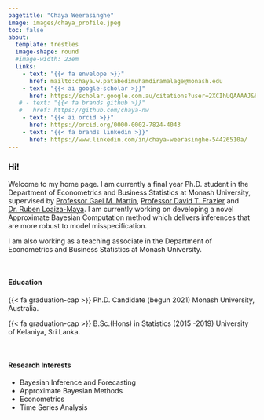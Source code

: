 ```yaml
---
pagetitle: "Chaya Weerasinghe"
image: images/chaya_profile.jpeg
toc: false
about: 
  template: trestles
  image-shape: round
  #image-width: 23em
  links:
    - text: "{{< fa envelope >}}"
      href: mailto:chaya.w.patabedimuhamdiramalage@monash.edu
    - text: "{{< ai google-scholar >}}"
      href: https://scholar.google.com.au/citations?user=2XCIhUQAAAAJ&hl=en
   # - text: "{{< fa brands github >}}"
   #   href: https://github.com/chaya-nw
    - text: "{{< ai orcid >}}"
      href: https://orcid.org/0000-0002-7824-4043
    - text: "{{< fa brands linkedin >}}"
      href: https://www.linkedin.com/in/chaya-weerasinghe-54426510a/
---
```


### Hi! {style="color: black"}

::: {#about}
Welcome to my home page. I am currently a final year Ph.D. student in the Department of Econometrics and Business Statistics at Monash University, supervised by [Professor Gael M. Martin](https://users.monash.edu.au/~gmartin/), [Professor David T. Frazier](https://dtfrazier.netlify.app/) and [Dr. Ruben Loaiza-Maya](https://sites.google.com/view/rubenloaizamaya/your-page-title). I am currently working on developing a novel Approximate Bayesian Computation method which delivers inferences that are more robust to model misspecification.

I am also working as a teaching associate in the Department of Econometrics and Business Statistics at Monash University.
:::

\

#### Education

<!-- <i class="bi-alarm"></i>-->

<p class="custom-subtitle">

{{< fa graduation-cap >}} Ph.D. Candidate (begun 2021) Monash University, Australia.

</p>

<p class="custom-subtitle">

{{< fa graduation-cap >}} B.Sc.(Hons) in Statistics (2015 -2019) University of Kelaniya, Sri Lanka.

</p>

\

#### Research Interests

-   Bayesian Inference and Forecasting
-   Approximate Bayesian Methods
-   Econometrics
-   Time Series Analysis
